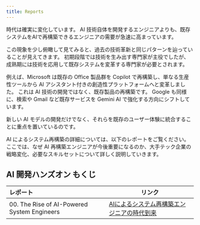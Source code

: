 ```yaml
---
title: Reports
---
```


時代は確実に変化しています。
AI 技術自体を開発するエンジニアよりも、既存システムをAIで再構築できるエンジニアの需要が急速に高まっています。

この現象を少し俯瞰して見てみると、過去の技術革新と同じパターンを辿っていることが見えてきます。
初期段階では技術を生み出す専門家が主役でしたが、成熟期には技術を応用して既存システムを変革する専門家が必要とされます。

例えば、Microsoft は既存の Office 製品群を Copilot で再構築し、単なる生産性ツールから AI アシスタント付きの創造性プラットフォームへと変革しました。
これは AI 技術の開発ではなく、既存製品の再構築です。
Google も同様に、検索や Gmail など既存サービスを Gemini AI で強化する方向にシフトしています。

新しい AI モデルの開発だけでなく、それらを既存のユーザー体験に統合することに重点を置いているのです。

AI によるシステム再構築の詳細については、以下のレポートをご覧ください。
ここでは、なぜ AI 再構築エンジニアが今後重要になるのか、大手テック企業の戦略変化、必要なスキルセットについて詳しく説明していきます。

## AI 開発ハンズオン もくじ

|レポート |リンク |
|:-- |-- |
|00. The Rise of AI-Powered System Engineers |[AIによるシステム再構築エンジニアの時代到来](./reports/00-rise-of-ai-powered-system-engineers) |

